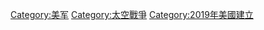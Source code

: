 [[Category:美军|Category:美军]]
[[Category:太空戰爭|Category:太空戰爭]]
[[Category:2019年美國建立|Category:2019年美國建立]]